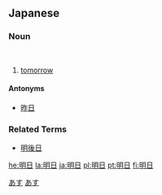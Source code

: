 ==Japanese== 
{{ja-kanjitab|明|日}}
===Noun===
[[Category:1000_Japanese_basic_words|あす]]
{{ja-noun|k|hira=あした|rom=ashita}} </br>
{{ja-noun|k|hira=あす|rom=asu}}
# [[tomorrow]]
[[Category:ja:Time|あす]]
====Antonyms====
*[[昨日]]

===Related Terms===
*[[明後日]]

[[he:明日]]
[[la:明日]]
[[ja:明日]]
[[pl:明日]]
[[pt:明日]]
[[fi:明日]]